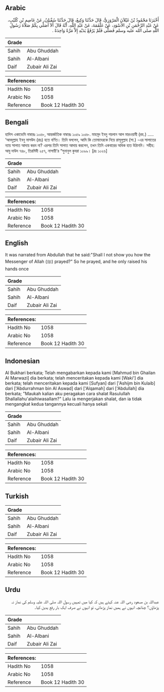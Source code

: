 ## Arabic


<div dir="rtl" lang="ar" style={{fontSize:'larger',backgroundColor:'#f8f9fa',padding:20}}>
أَخْبَرَنَا مَحْمُودُ بْنُ غَيْلاَنَ الْمَرْوَزِيُّ، قَالَ حَدَّثَنَا وَكِيعٌ، قَالَ حَدَّثَنَا سُفْيَانُ، عَنْ عَاصِمِ بْنِ كُلَيْبٍ، عَنْ عَبْدِ الرَّحْمَنِ بْنِ الأَسْوَدِ، عَنْ عَلْقَمَةَ، عَنْ عَبْدِ اللَّهِ، أَنَّهُ قَالَ أَلاَ أُصَلِّي بِكُمْ صَلاَةَ رَسُولِ اللَّهِ صلى الله عليه وسلم فَصَلَّى فَلَمْ يَرْفَعْ يَدَيْهِ إِلاَّ مَرَّةً وَاحِدَةً ‏.‏
</div>
<div style={{backgroundColor:'#f8f9fa',padding:20, marginBottom: 10}}><table> <thead> <tr> <th>Grade</th> <th></th> </tr> </thead> <tbody> <tr><td>Sahih</td><td>Abu Ghuddah</td></tr><tr><td>Sahih</td><td>Al-Albani</td></tr><tr><td>Daif</td><td>Zubair Ali Zai</td></tr></tbody></table><table> <thead> <tr> <th>References:</th> <th></th> </tr> </thead> <tbody><tr><td>Hadith No</td><td>1058</td></tr><tr><td>Arabic No</td><td>1058</td></tr><tr><td>Reference</td><td>Book 12 Hadith 30</td></tr></tbody></table></div>

## Bengali


<div dir="ltr" lang="bn" style={{fontSize:'larger',backgroundColor:'#f8f9fa',padding:20}}>
হাদিস একাডেমি নাম্বারঃ ১০৫৮, আন্তর্জাতিক নাম্বারঃ ১০৫৯ ১০৫৮. মাহমূদ ইবনু গয়লান আল মারওয়াযী (রহ.) ..... ‘আবদুল্লাহ ইবনু মাসউদ (রাঃ) হতে বর্ণিত। তিনি বললেন, আমি কি তোমাদেরকে নিয়ে রাসূলুল্লাহ (সা.) -এর সালাতের ন্যায় সালাত আদায় করব না? এরপর তিনি সালাত আদায় করলেন, তখন তিনি একবারের অধিক হাত উঠাননি। সহীহ: আবু দাউদ ৭৪৮, তিরমিযী ২৫৭, নাসায়ী’র “সুনানুল কুবরা ১০৯৯। [দ্রঃ ১০২৬]
</div>
<div style={{backgroundColor:'#f8f9fa',padding:20, marginBottom: 10}}><table> <thead> <tr> <th>Grade</th> <th></th> </tr> </thead> <tbody> <tr><td>Sahih</td><td>Abu Ghuddah</td></tr><tr><td>Sahih</td><td>Al-Albani</td></tr><tr><td>Daif</td><td>Zubair Ali Zai</td></tr></tbody></table><table> <thead> <tr> <th>References:</th> <th></th> </tr> </thead> <tbody><tr><td>Hadith No</td><td>1058</td></tr><tr><td>Arabic No</td><td>1058</td></tr><tr><td>Reference</td><td>Book 12 Hadith 30</td></tr></tbody></table></div>

## English


<div dir="ltr" lang="en" style={{fontSize:'larger',backgroundColor:'#f8f9fa',padding:20}}>
It was narrated from Abdullah that he said:"Shall I not show you how the Messenger of Allah (ﷺ) prayed?" So he prayed, and he only raised his hands once
</div>
<div style={{backgroundColor:'#f8f9fa',padding:20, marginBottom: 10}}><table> <thead> <tr> <th>Grade</th> <th></th> </tr> </thead> <tbody> <tr><td>Sahih</td><td>Abu Ghuddah</td></tr><tr><td>Sahih</td><td>Al-Albani</td></tr><tr><td>Daif</td><td>Zubair Ali Zai</td></tr></tbody></table><table> <thead> <tr> <th>References:</th> <th></th> </tr> </thead> <tbody><tr><td>Hadith No</td><td>1058</td></tr><tr><td>Arabic No</td><td>1058</td></tr><tr><td>Reference</td><td>Book 12 Hadith 30</td></tr></tbody></table></div>

## Indonesian


<div dir="ltr" lang="id" style={{fontSize:'larger',backgroundColor:'#f8f9fa',padding:20}}>
Al Bukhari berkata; Telah mengabarkan kepada kami [Mahmud bin Ghailan Al Marwazi] dia berkata; telah menceritakan kepada kami [Waki'] dia berkata; telah menceritakan kepada kami [Sufyan] dari ['Ashijm bin Kulaib] dari ['Abdurrahman bin Al Aswad] dari ['Alqamah] dari ['Abdullah] dia berkata; "Maukah kalian aku peragakan cara shalat Rasulullah Shallallahu'alaihiwasallam?" Lalu ia mengerjakan shalat, dan ia tidak mengangkat kedua tangannya kecuali hanya sekali
</div>
<div style={{backgroundColor:'#f8f9fa',padding:20, marginBottom: 10}}><table> <thead> <tr> <th>Grade</th> <th></th> </tr> </thead> <tbody> <tr><td>Sahih</td><td>Abu Ghuddah</td></tr><tr><td>Sahih</td><td>Al-Albani</td></tr><tr><td>Daif</td><td>Zubair Ali Zai</td></tr></tbody></table><table> <thead> <tr> <th>References:</th> <th></th> </tr> </thead> <tbody><tr><td>Hadith No</td><td>1058</td></tr><tr><td>Arabic No</td><td>1058</td></tr><tr><td>Reference</td><td>Book 12 Hadith 30</td></tr></tbody></table></div>

## Turkish


<div dir="ltr" lang="tr" style={{fontSize:'larger',backgroundColor:'#f8f9fa',padding:20}}>

</div>
<div style={{backgroundColor:'#f8f9fa',padding:20, marginBottom: 10}}><table> <thead> <tr> <th>Grade</th> <th></th> </tr> </thead> <tbody> <tr><td>Sahih</td><td>Abu Ghuddah</td></tr><tr><td>Sahih</td><td>Al-Albani</td></tr><tr><td>Daif</td><td>Zubair Ali Zai</td></tr></tbody></table><table> <thead> <tr> <th>References:</th> <th></th> </tr> </thead> <tbody><tr><td>Hadith No</td><td>1058</td></tr><tr><td>Arabic No</td><td>1058</td></tr><tr><td>Reference</td><td>Book 12 Hadith 30</td></tr></tbody></table></div>

## Urdu


<div dir="rtl" lang="ur" style={{fontSize:'larger',backgroundColor:'#f8f9fa',padding:20}}>
عبداللہ بن مسعود رضی اللہ عنہ کہتے ہیں کہ کیا میں تمہیں رسول اللہ صلی اللہ علیہ وسلم کی نماز نہ پڑھاؤں؟ چنانچہ انہوں نے ہمیں نماز پڑھائی، تو انہوں نے صرف ایک بار رفع یدین کیا۔
</div>
<div style={{backgroundColor:'#f8f9fa',padding:20, marginBottom: 10}}><table> <thead> <tr> <th>Grade</th> <th></th> </tr> </thead> <tbody> <tr><td>Sahih</td><td>Abu Ghuddah</td></tr><tr><td>Sahih</td><td>Al-Albani</td></tr><tr><td>Daif</td><td>Zubair Ali Zai</td></tr></tbody></table><table> <thead> <tr> <th>References:</th> <th></th> </tr> </thead> <tbody><tr><td>Hadith No</td><td>1058</td></tr><tr><td>Arabic No</td><td>1058</td></tr><tr><td>Reference</td><td>Book 12 Hadith 30</td></tr></tbody></table></div>